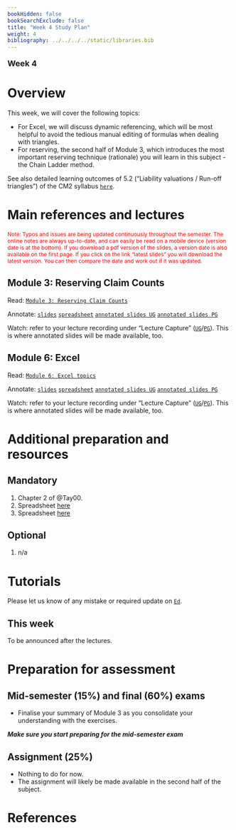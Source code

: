 ```yaml
---
bookHidden: false
bookSearchExclude: false
title: "Week 4 Study Plan"
weight: 4
bibliography: ../../../../static/libraries.bib
---
```



<p style="font-size:18px;font-weight:bold;">Week 4</p> 

# Overview


This week, we will cover the following topics:

- For Excel, we will discuss dynamic referencing, which will be most helpful to avoid the tedious manual editing of formulas when dealing with triangles.
- For reserving, the second half of Module 3, which introduces the most important reserving technique (rationale) you will learn in this subject - the Chain Ladder method.


<!-- - Module 4, which is concerned with the calculation of IBNR claim amounts. -->
<!-- - There are some slides with the main elements, but a major component of the module is with two spreadsheets, which can be downloaded [here](https://canvas.lms.unimelb.edu.au/courses/191080/modules/items/5080918) and [here](https://canvas.lms.unimelb.edu.au/courses/191080/modules/items/5080919) -->



See also detailed learning outcomes of 5.2 ("Liability valuations / Run-off triangles") of the CM2 syllabus [``here``](../../0-subject-guide/SILO).

# Main references and lectures


<p style="font-size:12px;color: rgb(255, 0, 0);">Note: Typos and issues are being updated continuously throughout the semester. The online notes are always up-to-date, and can easily be read on a mobile device (version date is at the bottom). If you download a pdf version of the slides, a version date is also available on the first page. If you click on the link "latest slides" you will download the latest version. You can then compare the date and work out if it was updated. </p>



## Module 3: Reserving Claim Counts

Read: [``Module 3: Reserving Claim Counts``](../../2-reserving/m3-reserving-claim-counts/)

Annotate: [``slides``](../../../output/24-Top-M3-lec.pdf) [``spreadsheet``](https://canvas.lms.unimelb.edu.au/courses/220261/modules/items/5987604) [``annotated slides UG``](https://canvas.lms.unimelb.edu.au/courses/183926/modules) [``annotated slides PG``](https://canvas.lms.unimelb.edu.au/courses/181779/modules)

Watch: refer to your lecture recording under "Lecture Capture" ([``UG``](https://canvas.lms.unimelb.edu.au/courses/183926/external_tools/701)/[``PG``](https://canvas.lms.unimelb.edu.au/courses/181779/external_tools/701)). This is where annotated slides will be made available, too.




## Module 6: Excel

Read: [``Module 6: Excel topics``](../../3-excel/m6-excel)

Annotate: [``slides``](../../../output/24-Top-M6-lec.pdf) [``spreadsheet``](https://canvas.lms.unimelb.edu.au/courses/220261/modules/items/6007589) 
[``annotated slides UG``](https://canvas.lms.unimelb.edu.au/courses/183926/modules) [``annotated slides PG``](https://canvas.lms.unimelb.edu.au/courses/181779/modules)

Watch: refer to your lecture recording under "Lecture Capture" ([``UG``](https://canvas.lms.unimelb.edu.au/courses/183926/external_tools/701)/[``PG``](https://canvas.lms.unimelb.edu.au/courses/181779/external_tools/701)). This is where annotated slides will be made available, too.
<!-- ## Module 4 -->


<!-- Read: [``Module 4``](../../2-reserving/m4-reserving-claim-amounts/) -->

<!-- Annotate: [``slides``](../../../output/23-Top-M4-lec.pdf)  -->

<!-- Watch: refer to your lecture recording under "Lecture Capture" ([``UG``](https://canvas.lms.unimelb.edu.au/courses/153686/external_tools/701)/[``PG``](https://canvas.lms.unimelb.edu.au/courses/154246/external_tools/701)). This is where annotated slides will be made available, too. -->



# Additional preparation and resources

## Mandatory

1. Chapter 2 of @Tay00.
1. Spreadsheet [here](https://canvas.lms.unimelb.edu.au/courses/220261/modules/items/5987604)
1. Spreadsheet [here](https://canvas.lms.unimelb.edu.au/courses/220261/modules/items/6007589)




<!-- 1. Chapter 3 of @Tay00. -->
<!-- 1. Spreadsheet [here](https://canvas.lms.unimelb.edu.au/courses/191080/modules/items/5080918) -->
<!-- 1. Spreadsheet [here](https://canvas.lms.unimelb.edu.au/courses/191080/modules/items/5080919) -->

## Optional

1. n/a



# Tutorials

Please let us know of any mistake or required update on [``Ed``](https://canvas.lms.unimelb.edu.au/courses/220261/external_tools/5837?display=borderless).

<!-- ## Pre-Tutorial work -->

<!-- Please study those questions **before** the tutorial. -->

<!-- Pre-Tutorial exercises are available in the [``Pre-Tutorial book``](https://canvas.lms.unimelb.edu.au/courses/173733/modules/items/4464391), which already includes solutions. It is recommended to attempt the questions *before* looking at the solutions -->

<!-- ## Tutorial materials -->

<!-- Some questions have been especially selected for the tutorials. Students should review The [``Tutorial book``]() includes all questions for the whole semester already, but solutions will only be added sequentially at the end of each week, as we work our way through the set. -->

<!-- Note that solutions will be gradually added to that same document. Hence it is not recommended to print it, as it will regularly change (typos will also dynamically be corrected). -->


## This week


To be announced after the lectures.

<!-- Tutorial exercises in scope this week are  -->

<!-- - Pre-tutorials: 6.3.1 (`lookup1`), 6.3.2 (`array1`), as well as reviewing the lecture's spreadsheet and associated slides (ignore $f(i)$ for now). -->
<!-- - Tutorials: 6.3.1 (`exposurexl1`) and 3.1.1 (`LRcountsxl1`). Note that 3.1.1 has to be replicated for three different data sets. It will take you a while to do all of them for the first time! Have the lecture spreadsheet next to it and try to replicate the steps. -->
 



# Preparation for assessment


## Mid-semester (15%) and final (60%) exams

<!-- install.packages("devtools") -->
<!-- devtools::install_github("hadley/emo") -->

- Finalise your summary of Module 3 as you consolidate your understanding with the exercises.


***Make sure you start preparing for the mid-semester exam***

## Assignment (25%)

- Nothing to do for now.
- The assignment will likely be made available in the second half of the subject.


# References